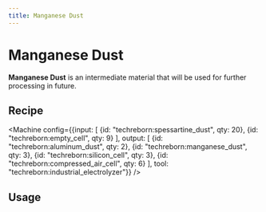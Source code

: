 ```yaml
---
title: Manganese Dust
---
```


<ItemImage file="manganese_dust" alt="Manganese Dust" size="200" />

# Manganese Dust

**Manganese Dust** is an intermediate material that will be used for further processing in future.

## Recipe

<CraftingTable recipe="input techreborn:small_pile_of_manganese_dust techreborn:small_pile_of_manganese_dust air input techreborn:small_pile_of_manganese_dust techreborn:small_pile_of_manganese_dust air input air air air output techreborn:manganese_dust"/>

<Machine config={{input: [
  {id: "techreborn:spessartine_dust", qty: 20},
  {id: "techreborn:empty_cell", qty: 9}
], output: [
  {id: "techreborn:aluminum_dust", qty: 2},
  {id: "techreborn:manganese_dust", qty: 3},
  {id: "techreborn:silicon_cell", qty: 3},
  {id: "techreborn:compressed_air_cell", qty: 6}
], tool: "techreborn:industrial_electrolyzer"}} />

## Usage

<CraftingTable recipe="input air air air input air techreborn:manganese_dust air input air air air output techreborn:small_pile_of_manganese_dust,4"/>
